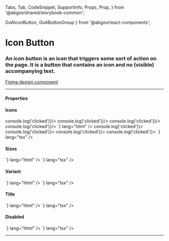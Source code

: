   Tabs,
  Tab,
  CodeSnippet,
  SupportInfo,
  Props,
  Prop,
} from '@abgov/shared/storybook-common';

  GoAIconButton,
  GoAButtonGroup
} from '@abgov/react-components';


<Meta title="Components/Icon Button" />

# Icon Button

### An icon button is an icon that triggers some sort of action on the page. It is a button that contains an icon and no (visible) accompanying text.

[Figma design component](https://www.figma.com/file/3pb2IK8s2QUqWieH79KdN7/%E2%9D%96-Components-%7C-DDI?node-id=5910%3A235125)

---

#### Properties

<Props showTabs={true}>
  <Prop
    name="icon"
    type="GoAIconType"
    required="true"
    description="Set the icon"
  />
  <Prop
    name="size"
    type="small | medium | large"
    defaultValue="medium"
    description="Set the size of button"
  />
  <Prop
    name="variant"
    type="color | nocolor"
    defaultValue="color"
    description="Style this button to show color or nocolor"
  />
  <Prop
    name="title"
    type="string"
    description="Sets the title of the button"
  />
  <Prop
    name="disabled"
    type="boolean"
    defaultValue="false"
    description="Disable this button"
  />
  <Prop
    name="_click"
    lang="angular"
    type="CustomEvent"
    description="Callback function when button is clicked"
  />
  <Prop
    name="onClick"
    lang="react"
    type="(e: any) => void"
    description="Callback function when button is clicked"
  />
</Props>

#### Icons

<Story name="Icons">
  <GoAButtonGroup alignment="start">
    <GoAIconButton icon="airplane" onClick={() => console.log('clicked')}/>
    <GoAIconButton icon="close" onClick={() => console.log('clicked')}/>
    <GoAIconButton icon="refresh" onClick={() => console.log('clicked')}/>
    <GoAIconButton icon="play-back" onClick={() => console.log('clicked')}/>
  </GoAButtonGroup>
</Story>

<Tabs>
  <Tab label="Web Component" hidden={true}>
    <CodeSnippet
      code={`
        <goa-icon-button icon="airplane"/>
        <goa-icon-button icon="close"/>
        <goa-icon-button icon="refresh"/>
        <goa-icon-button icon="play-back"/>
      `}
      lang="html"
    />
    <CodeSnippet
      code={`
        document.querySelector('goa-icon-button').addEventListener('click', () => {
          console.log('clicked');
        });
      `}
      lang="js"
    />
  </Tab>
  <Tab label="Angular">
    <CodeSnippet
      code={`
        <goa-icon-button (_click)="onClick()" icon="airplane"></goa-icon-button>
        <goa-icon-button (_click)="onClick()" icon="close"></goa-icon-button>
        <goa-icon-button (_click)="onClick()" icon="refresh"></goa-icon-button>
        <goa-icon-button (_click)="onClick()" icon="play-back"></goa-icon-button>
      `}
      lang="html"
    />
    <CodeSnippet
      code={`
        export class SomeOtherComponent {
          onClick() {
            console.log('clicked');
          }
        }
      `}
      lang="ts"
    />
  </Tab>
  <Tab label="React">
    <CodeSnippet
      code={`
        <GoAIconButton icon="airplane" onClick={() => console.log('clicked')}></GoAIconButton>
        <GoAIconButton icon="close" onClick={() => console.log('clicked')}></GoAIconButton>
        <GoAIconButton icon="refresh" onClick={() => console.log('clicked')}></GoAIconButton>
        <GoAIconButton icon="play-back" onClick={() => console.log('clicked')}></GoAIconButton>
    `}
      lang="tsx"
    />
  </Tab>
</Tabs>

#### Sizes

<Story name="Sizes">
  <GoAButtonGroup alignment="start">
    <GoAIconButton icon="close" size="small"/>
    <GoAIconButton icon="close" size="medium"/>
    <GoAIconButton icon="close" size="large"/>
  </GoAButtonGroup>
</Story>

<Tabs>
  <Tab label="Web Component" hidden={true}>
    <CodeSnippet
      code={`
        <goa-icon-button icon="close" size="small"/>
        <goa-icon-button icon="close" size="medium"/>
        <goa-icon-button icon="close" size="large"/>
      `}
      lang="html"
    />
  </Tab>
  <Tab label="Angular">
    <CodeSnippet
      code={`
        <goa-icon-button icon="close" size="small"></goa-icon-button>
        <goa-icon-button icon="close" size="medium"></goa-icon-button>
        <goa-icon-button icon="close" size="large"></goa-icon-button>
      `}
      lang="html"
    />
  </Tab>
  <Tab label="React">
    <CodeSnippet
      code={`
        <GoAIconButton icon="close" size="small"></GoAIconButton>
        <GoAIconButton icon="close" size="medium"></GoAIconButton>
        <GoAIconButton icon="close" size="large"></GoAIconButton>
    `}
      lang="tsx"
    />
  </Tab>
</Tabs>

#### Variant

<Story name="Variant">
  <GoAButtonGroup alignment="start">
    <GoAIconButton icon="close" variant="color"/>
    <GoAIconButton icon="close" variant="nocolor"/>
  </GoAButtonGroup>
</Story>

<Tabs>
  <Tab label="Web Component" hidden={true}>
    <CodeSnippet
      code={`
        <goa-icon-button icon="close" variant="color"/>
        <goa-icon-button icon="close" variant="nocolor"/>
      `}
      lang="html"
    />
  </Tab>
  <Tab label="Angular">
    <CodeSnippet
      code={`
        <goa-icon-button icon="close" variant="color"></goa-icon-button>
        <goa-icon-button icon="close" variant="nocolor"></goa-icon-button>
      `}
      lang="html"
    />
  </Tab>
  <Tab label="React">
    <CodeSnippet
      code={`
        <GoAIconButton icon="close" variant="color"></GoAIconButton>
        <GoAIconButton icon="close" variant="nocolor"></GoAIconButton>
    `}
      lang="tsx"
    />
  </Tab>
</Tabs>

#### Title

<Story name="Title">
  <GoAButtonGroup alignment="start">
    <GoAIconButton icon="close" title="Close"/>
    <GoAIconButton icon="download" title="Download"/>
  </GoAButtonGroup>
</Story>

<Tabs>
  <Tab label="Web Component" hidden={true}>
    <CodeSnippet
      code={`
        <goa-icon-button icon="close" title="Close"/>
        <goa-icon-button icon="download" title="Download"/>
      `}
      lang="html"
    />
  </Tab>
  <Tab label="Angular">
    <CodeSnippet
      code={`
        <goa-icon-button icon="close" title="Close"></goa-icon-button>
        <goa-icon-button icon="download" title="Download"></goa-icon-button>
      `}
      lang="html"
    />
  </Tab>
  <Tab label="React">
    <CodeSnippet
      code={`
        <GoAIconButton icon="close" title="Close"></GoAIconButton>
        <GoAIconButton icon="download" title="Download"></GoAIconButton>
    `}
      lang="tsx"
    />
  </Tab>
</Tabs>

#### Disabled

<Story name="Disabled">
  <GoAButtonGroup alignment="start">
    <GoAIconButton icon="close" disabled/>
    <GoAIconButton icon="download" disabled/>
  </GoAButtonGroup>
</Story>

<Tabs>
  <Tab label="Web Component" hidden={true}>
    <CodeSnippet
      code={`
        <goa-icon-button icon="close" disabled/>
        <goa-icon-button icon="download" disabled/>
      `}
      lang="html"
    />
  </Tab>
  <Tab label="Angular">
    <CodeSnippet
      code={`
        <goa-icon-button icon="close" disabled></goa-icon-button>
        <goa-icon-button icon="download" disabled></goa-icon-button>
      `}
      lang="html"
    />
  </Tab>
  <Tab label="React">
    <CodeSnippet
      code={`
        <GoAIconButton icon="close" disabled></GoAIconButton>
        <GoAIconButton icon="download" disabled></GoAIconButton>
    `}
      lang="tsx"
    />
  </Tab>
</Tabs>

---

<SupportInfo />

